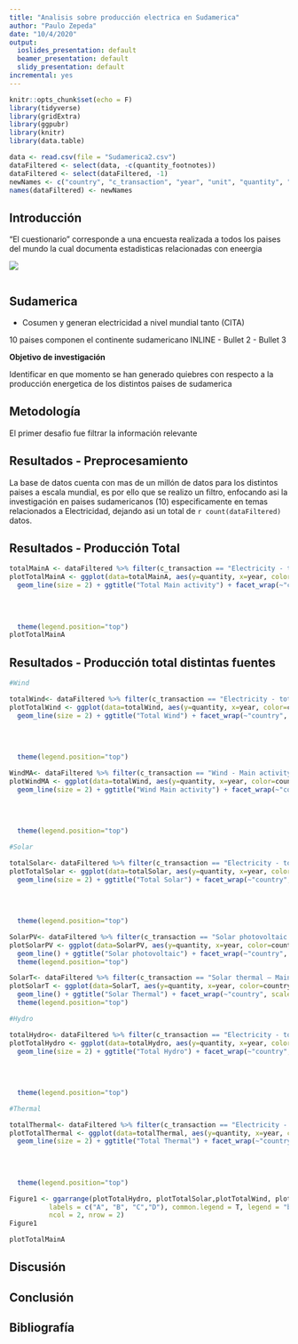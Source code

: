 ```yaml
---
title: "Analisis sobre producción electrica en Sudamerica"
author: "Paulo Zepeda"
date: "10/4/2020"
output:
  ioslides_presentation: default
  beamer_presentation: default
  slidy_presentation: default
incremental: yes
---
```


```r
knitr::opts_chunk$set(echo = F)
library(tidyverse)
library(gridExtra)
library(ggpubr)
library(knitr)
library(data.table)
```

```r

data <- read.csv(file = "Sudamerica2.csv")
dataFiltered <- select(data, -c(quantity_footnotes))
dataFiltered <- select(dataFiltered, -1)
newNames <- c("country", "c_transaction", "year", "unit", "quantity", "category")
names(dataFiltered) <- newNames

```

## Introducción

"El cuestionario" corresponde a una encuesta realizada a todos los paises del mundo la cual documenta estadisticas relacionadas con eneergia

![](https://paris21.org/sites/default/files/inline-images/UNSD_0.png)
```r

```



## Sudamerica

- Cosumen y generan electricidad a nivel mundial tanto
(CITA)

10 paises componen el continente sudamericano
  INLINE
- Bullet 2
- Bullet 3

**Objetivo de investigación**

Identificar en que momento se han generado quiebres con respecto a la producción energetica de los distintos paises de sudamerica

## Metodología

El primer desafio fue filtrar la información relevante

## Resultados - Preprocesamiento

La base de datos cuenta con mas de un millón de datos para los distintos paises a escala mundial, es por ello que se realizo un filtro, enfocando asi la investigación en paises sudamericanos (10) especificamente en temas relacionados a Electricidad, dejando asi un total de `r count(dataFiltered)` datos.


## Resultados - Producción Total


```r

totalMainA <- dataFiltered %>% filter(c_transaction == "Electricity - total production, main activity")
plotTotalMainA <- ggplot(data=totalMainA, aes(y=quantity, x=year, color=country)) + 
  geom_line(size = 2) + ggtitle("Total Main activity") + facet_wrap(~"country", scale="free") + scale_color_manual(values = c("Chile"="#00f91d", 
                                                                                                             "Argentina" = "#00eef9", "Bolivia (Plur. State of)" = "#bebada", "Brazil"="#fb8072", 
                                                                                                             "Colombia" = "#fdb462", "Ecuador" = "#b3de69","Guyana"="#fccde5", "Paraguay" = "#d9d9d9", 
                                                                                                             "Peru" = "#bc80bd", "Suriname"="#ccebc5", "Trinidad and Tobago" = "black", "Uruguay" = "#ffed6f", 
                                                                                                             "Venezuela (Bolivar. Rep.)" = "#80b1d3")) + 
  theme(legend.position="top")
plotTotalMainA

```


## Resultados - Producción total distintas fuentes 


```r

#Wind

totalWind<- dataFiltered %>% filter(c_transaction == "Electricity - total wind production")
plotTotalWind <- ggplot(data=totalWind, aes(y=quantity, x=year, color=country)) + 
  geom_line(size = 2) + ggtitle("Total Wind") + facet_wrap(~"country", scale="free") + scale_color_manual(values = c("Chile"="#00f91d", 
                                                                                                             "Argentina" = "#00eef9", "Bolivia (Plur. State of)" = "#bebada", "Brazil"="#fb8072", 
                                                                                                             "Colombia" = "#fdb462", "Ecuador" = "#b3de69","Guyana"="#fccde5", "Paraguay" = "#d9d9d9", 
                                                                                                             "Peru" = "#bc80bd", "Suriname"="#ccebc5", "Trinidad and Tobago" = "black", "Uruguay" = "#ffed6f", 
                                                                                                             "Venezuela (Bolivar. Rep.)" = "#80b1d3")) +
  theme(legend.position="top")

WindMA<- dataFiltered %>% filter(c_transaction == "Wind - Main activity")
plotWindMA <- ggplot(data=totalWind, aes(y=quantity, x=year, color=country)) + 
  geom_line(size = 2) + ggtitle("Wind Main activity") + facet_wrap(~"country", scale="free") + scale_color_manual(values = c("Chile"="#00f91d", 
                                                                                                             "Argentina" = "#00eef9", "Bolivia (Plur. State of)" = "#bebada", "Brazil"="#fb8072", 
                                                                                                             "Colombia" = "#fdb462", "Ecuador" = "#b3de69","Guyana"="#fccde5", "Paraguay" = "#d9d9d9", 
                                                                                                             "Peru" = "#bc80bd", "Suriname"="#ccebc5", "Trinidad and Tobago" = "black", "Uruguay" = "#ffed6f", 
                                                                                                             "Venezuela (Bolivar. Rep.)" = "#80b1d3")) + 
  theme(legend.position="top")

#Solar

totalSolar<- dataFiltered %>% filter(c_transaction == "Electricity - total solar production")
plotTotalSolar <- ggplot(data=totalSolar, aes(y=quantity, x=year, color=country)) + 
  geom_line(size = 2) + ggtitle("Total Solar") + facet_wrap(~"country", scale="free") + scale_color_manual(values = c("Chile"="#00f91d", 
                                                                                                             "Argentina" = "#00eef9", "Bolivia (Plur. State of)" = "#bebada", "Brazil"="#fb8072", 
                                                                                                             "Colombia" = "#fdb462", "Ecuador" = "#b3de69","Guyana"="#fccde5", "Paraguay" = "#d9d9d9", 
                                                                                                             "Peru" = "#bc80bd", "Suriname"="#ccebc5", "Trinidad and Tobago" = "black", "Uruguay" = "#ffed6f", 
                                                                                                             "Venezuela (Bolivar. Rep.)" = "#80b1d3")) +
  theme(legend.position="top")

SolarPV<- dataFiltered %>% filter(c_transaction == "Solar photovoltaic – Main activity")
plotSolarPV <- ggplot(data=SolarPV, aes(y=quantity, x=year, color=country)) + 
  geom_line() + ggtitle("Solar photovoltaic") + facet_wrap(~"country", scale="free") + 
  theme(legend.position="top")

SolarT<- dataFiltered %>% filter(c_transaction == "Solar thermal – Main activity")
plotSolarT <- ggplot(data=SolarT, aes(y=quantity, x=year, color=country)) + 
  geom_line() + ggtitle("Solar Thermal") + facet_wrap(~"country", scale="free") + 
  theme(legend.position="top")

#Hydro

totalHydro<- dataFiltered %>% filter(c_transaction == "Electricity - total hydro production")
plotTotalHydro <- ggplot(data=totalHydro, aes(y=quantity, x=year, color=country)) + 
  geom_line(size = 2) + ggtitle("Total Hydro") + facet_wrap(~"country", scale="free") + scale_color_manual(values = c("Chile"="#00f91d", 
                                                                                                             "Argentina" = "#00eef9", "Bolivia (Plur. State of)" = "#bebada", "Brazil"="#fb8072", 
                                                                                                             "Colombia" = "#fdb462", "Ecuador" = "#b3de69","Guyana"="#fccde5", "Paraguay" = "#d9d9d9", 
                                                                                                             "Peru" = "#bc80bd", "Suriname"="#ccebc5", "Trinidad and Tobago" = "black", "Uruguay" = "#ffed6f", 
                                                                                                             "Venezuela (Bolivar. Rep.)" = "#80b1d3")) +
  theme(legend.position="top")

#Thermal

totalThermal<- dataFiltered %>% filter(c_transaction == "Electricity - total thermal production")
plotTotalThermal <- ggplot(data=totalThermal, aes(y=quantity, x=year, color=country)) + 
  geom_line(size = 2) + ggtitle("Total Thermal") + facet_wrap(~"country", scale="free") + scale_color_manual(values = c("Chile"="#00f91d", 
                                                                                                             "Argentina" = "#00eef9", "Bolivia (Plur. State of)" = "#bebada", "Brazil"="#fb8072", 
                                                                                                             "Colombia" = "#fdb462", "Ecuador" = "#b3de69","Guyana"="#fccde5", "Paraguay" = "#d9d9d9", 
                                                                                                             "Peru" = "#bc80bd", "Suriname"="#ccebc5", "Trinidad and Tobago" = "black", "Uruguay" = "#ffed6f", 
                                                                                                             "Venezuela (Bolivar. Rep.)" = "#80b1d3")) +
  theme(legend.position="top")

Figure1 <- ggarrange(plotTotalHydro, plotTotalSolar,plotTotalWind, plotTotalThermal + rremove("x.text"), 
          labels = c("A", "B", "C","D"), common.legend = T, legend = "bottom",
          ncol = 2, nrow = 2)
Figure1

```

```r
plotTotalMainA
```

## Discusión

## Conclusión

## Bibliografía



